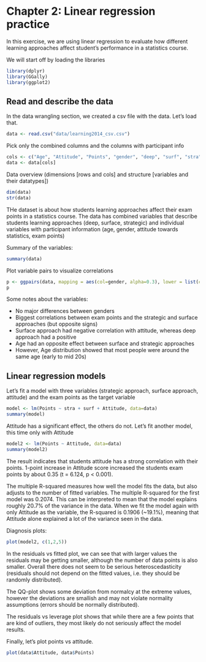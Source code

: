 # Chapter 2: Linear regression practice

In this exercise, we are using linear regression to evaluate how different learning approaches affect student's performance in a statistics course.

We will start off by loading the libraries
```r
library(dplyr)
library(GGally)
library(ggplot2)
```
## Read and describe the data

In the data wrangling section, we created a csv file with the data. Let's load that.
```r
data <- read.csv("data/learning2014_csv.csv")
```

Pick only the combined columns and the columns with participant info
```r
cols <- c("Age", "Attitude", "Points", "gender", "deep", "surf", "stra")
data <- data[cols]
```

Data overview (dimensions [rows and cols] and structure [variables and their datatypes])
```r
dim(data)
str(data)
```

THe dataset is about how students learning approaches affect their exam points in a statistics course. The data has combined variables that describe students learning approaches (deep, surface, strategic) and individual variables with participant information (age, gender, attitude towards statistics, exam points)

Summary of the variables:
```r
summary(data)
```

Plot variable pairs to visualize correlations
```r
p <- ggpairs(data, mapping = aes(col=gender, alpha=0.3), lower = list(combo = wrap("facethist", bins = 20)))
p
```

Some notes about the variables:

- No major differences between genders
- Biggest correlations between exam points and the strategic and surface approaches (but opposite signs)
- Surface approach had negative correlation with attitude, whereas deep approach had a positive
- Age had an opposite effect between surface and strategic approaches
- However, Age distribution showed that most people were around the same age (early to mid 20s)

## Linear regression models

Let's fit a model with three variables (strategic approach, surface approach, attitude) and the exam points as the target variable

```r
model <- lm(Points ~ stra + surf + Attitude, data=data)
summary(model)
```

Attitude has a significant effect, the others do not. Let's fit another model, this time only with Attitude

```r
model2 <- lm(Points ~ Attitude, data=data)
summary(model2)
```

The result indicates that students attitude has a strong correlation with their points. 1-point increase in Attitude score increased the students exam points by about 0.35 (t = 6.124, p < 0.001).

The multiple R-squared measures how well the model fits the data, but also adjusts to the number of fitted variables. The multiple R-squared for the first model was 0.2074. This can be interpreted to mean that the model explains roughly 20.7% of the variance in the data. When we fit the model again with only Attitude as the variable, the R-squared is 0.1906 (~19.1%), meaning that Attitude alone explained a lot of the variance seen in the data.

Diagnosis plots:
```r
plot(model2, c(1,2,5))
```

In the residuals vs fitted plot, we can see that with larger values the residuals may be getting smaller, although the number of data points is also smaller. Overall there does not seem to be serious heteroscedasticity (residuals should not depend on the fitted values, i.e. they should be randomly distributed).

The QQ-plot shows some deviation from normalcy at the extreme values, however the deviations are smallish and may not violate normality assumptions (errors should be normally distributed).

The residuals vs leverage plot shows that while there are a few points that are kind of outliers, they most likely do not seriously affect the model results.

Finally, let's plot points vs attitude.

```r
plot(data$Attitude, data$Points)
```


